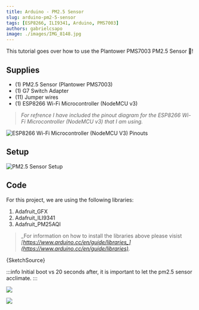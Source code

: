 ```yaml
---
title: Arduino - PM2.5 Sensor
slug: arduino-pm2-5-sensor
tags: [ESP8266, ILI9341, Arduino, PMS7003]
authors: gabrielcsapo
image: ./images/IMG_8148.jpg
---
```



This tutorial goes over how to use the Plantower PMS7003 PM2.5 Sensor 💨!

<!-- truncate -->

## Supplies

- (1) PM2.5 Sensor (Plantower PMS7003)
- (1) G7 Switch Adapter
- (11) Jumper wires
- (1) ESP8266 Wi-Fi Microcontroller (NodeMCU v3)

> _For refrence I have included the pinout diagram for the ESP8266 Wi-Fi Microcontroller (NodeMCU v3) that I am using._

![ESP8266 Wi-Fi Microcontroller (NodeMCU V3) Pinouts](./images/image-1.png)

## Setup

![PM2.5 Sensor Setup](./images/arduino-pm2.5-sensor_bb.png)

## Code

For this project, we are using the following libraries:

1. Adafruit_GFX
2. Adafruit_ILI9341
3. Adafruit_PM25AQI

> _For information on how to install the libraries above please visist _[_https://www.arduino.cc/en/guide/libraries_](https://www.arduino.cc/en/guide/libraries)_._

<CodeBlock language="cpp" showLineNumbers={true}>
  {SketchSource}
</CodeBlock>

:::info
Initial boot vs 20 seconds after, it is important to let the pm2.5 sensor acclimate.
:::

![](./images/IMG_8142.jpg)

![](./images/IMG_8143.jpg)
